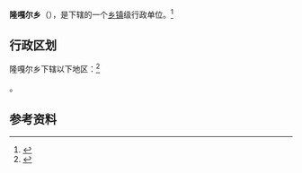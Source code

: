 {{中国乡级行政区|54/23/33/204/000}}

'''隆嘎尔乡'''（{{bo|z=ལུང་དཀར་}}），是{{PRC admin/fullname|54/23/33/204/000|3}}下辖的一个[[乡镇|乡镇]]级行政单位。<ref>{{PRC admin/ref sgc|{{PRC admin/parent|54/23/33/204/000}}}}</ref>

== 行政区划 ==

隆嘎尔乡下辖以下地区：<ref>{{PRC admin/ref sgc|54/23/33/204/000}}</ref>

{{PRC admin/children|54/23/33/204/000}}。

== 参考资料 ==

{{reflist}}

{{行政区划小作品}}
{{PRC admin/navcat|54/23/33/204/000}}